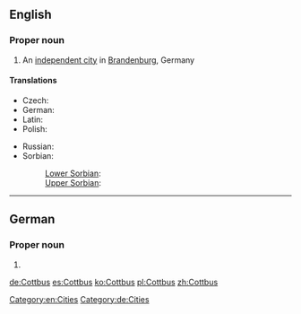 ==English==
{{wikipedia}}
===Proper noun===
{{en-proper noun}}

# An [[independent city]] in [[Brandenburg]], Germany

====Translations====
{{trans-top|city in Germany}}
* Czech: {{t|cs|Chotěbuz|m}}
* German: {{t|de|Cottbus}}
* Latin: {{t|la|Cotbusium}}
* Polish: {{t|pl|Chociebuż|m}}
{{trans-mid}}
* Russian: {{t|ru|Котбус|m|sc=Cyrl|tr=Kótbus|alt=Ко́тбус}}
* Sorbian:
*: [[Lower Sorbian]]: {{t|dsb|Chóśebuz|m}}
*: [[Upper Sorbian]]: {{t|hsb|Choćebuz|m}}
{{trans-bottom}}

[[Category:en:Cities]]

----

==German==
{{wikipedia|lang=de}}
===Proper noun===
{{de-proper noun}}

# {{l|en|Cottbus}}

[[Category:de:Cities]]

[[de:Cottbus]]
[[es:Cottbus]]
[[ko:Cottbus]]
[[pl:Cottbus]]
[[zh:Cottbus]]